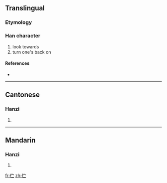 {{also|佇}}
==Translingual==

===Etymology===
{{Han simp|佇|f=宁|t=宀一}}

===Han character===
{{Han char|rn=9|rad=人|as=04|sn=6|four=|canj=人十一 (OJM)}}

# look towards
# turn one's back on

====References====
* {{Han ref|kx=0096.121|hdz=10126.050|uh=4F2B|ud=20267}}

----

==Cantonese==

===Hanzi===
{{yue-hanzi|jyut=|y=chyu5|tra=佇}}

# {{defn|Cantonese|sort=人04}}

----

==Mandarin==

===Hanzi===
{{cmn-hanzi|tra=佇|pin=[[bà]] ([[ba4]]), [[bǎi]] ([[bai3]]), [[zhù]] ([[zhu4]])|wg=pa<sup>4</sup>, pai<sup>3</sup>, chu<sup>4</sup>}}

# {{defn|Mandarin|sort=人04}}

[[fr:伫]]
[[zh:伫]]